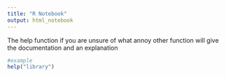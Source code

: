 ```yaml
---
title: "R Notebook"
output: html_notebook
---
```

 
 
The help function if you are unsure of what annoy other function will give the documentation and an explanation

```r
#example
help("library")

```


